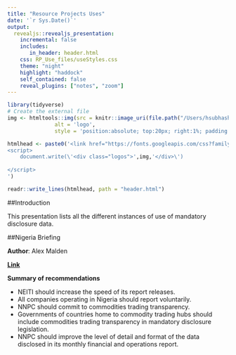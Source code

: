 ```yaml
---
title: "Resource Projects Uses"
date: '`r Sys.Date()`'
output:
  revealjs::revealjs_presentation:
    incremental: false
    includes:
       in_header: header.html
    css: RP_Use_files/useStyles.css
    theme: "night"
    highlight: "haddock"
    self_contained: false
    reveal_plugins: ["notes", "zoom"]
---
```

```r
library(tidyverse)
# Create the external file
img <- htmltools::img(src = knitr::image_uri(file.path("/Users/hsubhash/Documents/GitHub/RP Outreach/assets/images/RP_logo.png")), 
               alt = 'logo', 
               style = 'position:absolute; top:20px; right:1%; padding:10px;z-index:200; width:100px')

htmlhead <- paste0('<link href="https://fonts.googleapis.com/css?family=Open+Sans|Roboto" rel="stylesheet">', '
<script>
    document.write(\'<div class="logos">',img,'</div>\')
    
</script>
')

readr::write_lines(htmlhead, path = "header.html")

```

##Introduction

This presentation lists all the different instances of use of mandatory disclosure data.

##Nigeria Briefing

**Author**: Alex Malden

**[Link](https://resourcegovernance.org/sites/default/files/documents/nigeria-oil-revenue.pdf)**

**Summary of recommendations**

- NEITI should increase the speed of its report releases.
- All companies operating in Nigeria should report voluntarily.
- NNPC should commit to commodities trading transparency.
- Governments of countries home to commodity trading hubs should include commodities trading transparency in mandatory disclosure legislation.
- NNPC should improve the level of detail and format of the data disclosed in its monthly financial and operations report.

##
